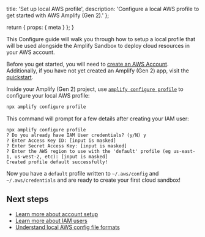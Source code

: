 
  title: 'Set up local AWS profile',
  description:
    'Configure a local AWS profile to get started with AWS Amplify (Gen 2).'
};

  return {
    props: {
      meta
    }
  };
}

This Configure guide will walk you through how to setup a local profile that will be used alongside the Amplify Sandbox to deploy cloud resources in your AWS account.

Before you get started, you will need to [create an AWS Account](https://portal.aws.amazon.com/billing/signup?redirect_url=https%3A%2F%2Faws.amazon.com%2Fregistration-confirmation#/start). Additionally, if you have not yet created an Amplify (Gen 2) app, visit the [quickstart](/gen2/start/quickstart).

Inside your Amplify (Gen 2) project, use [`amplify configure profile`](/gen2/reference/cli-commands#amplify-configure-profile) to configure your local AWS profile:

```bash
npx amplify configure profile
```

This command will prompt for a few details after creating your IAM user:

```console
npx amplify configure profile
? Do you already have IAM User credentials? (y/N) y
? Enter Access Key ID: [input is masked]
? Enter Secret Access Key: [input is masked]
? Enter the AWS region to use with the 'default' profile (eg us-east-1, us-west-2, etc): [input is masked]
Created profile default successfully!
```

Now you have a `default` profile written to `~/.aws/config` and `~/.aws/credentials` and are ready to create your first cloud sandbox!

## Next steps

- [Learn more about account setup](/gen2/start/account-setup)
- [Learn more about IAM users](https://docs.aws.amazon.com/IAM/latest/UserGuide/id_users.html)
- [Understand local AWS config file formats](https://docs.aws.amazon.com/cli/latest/userguide/cli-configure-files.html#cli-configure-files-format)
